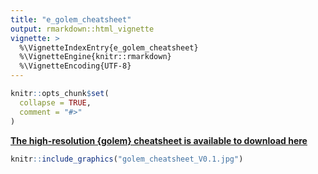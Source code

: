```yaml
---
title: "e_golem_cheatsheet"
output: rmarkdown::html_vignette
vignette: >
  %\VignetteIndexEntry{e_golem_cheatsheet}
  %\VignetteEngine{knitr::rmarkdown}
  %\VignetteEncoding{UTF-8}
---
```


```r
knitr::opts_chunk$set(
  collapse = TRUE,
  comment = "#>"
)
```

**[The high-resolution {golem} cheatsheet is available to download here](https://thinkr.fr/golem_cheatsheet_V0.1.pdf)**

<a href="https://thinkr.fr/golem_cheatsheet_V0.1.pdf">
```r
knitr::include_graphics("golem_cheatsheet_V0.1.jpg")
```
</a>
